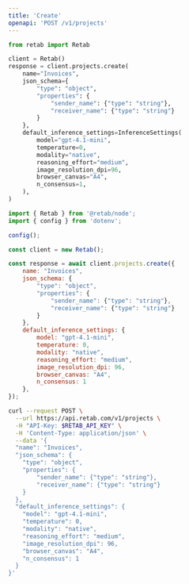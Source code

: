 ```yaml
---
title: 'Create'
openapi: 'POST /v1/projects'
---
```


<RequestExample>

```python python
from retab import Retab

client = Retab()
response = client.projects.create(
    name="Invoices",
    json_schema={
        "type": "object",
        "properties": {
            "sender_name": {"type": "string"},
            "receiver_name": {"type": "string"}
        }
    },
    default_inference_settings=InferenceSettings(
        model="gpt-4.1-mini",
        temperature=0,
        modality="native",
        reasoning_effort="medium",
        image_resolution_dpi=96,
        browser_canvas="A4",
        n_consensus=1,
    ),
)
```

```javascript javascript
import { Retab } from '@retab/node';
import { config } from 'dotenv';

config();

const client = new Retab();

const response = await client.projects.create({
    name: "Invoices",
    json_schema: {
        "type": "object",
        "properties": {
            "sender_name": {"type": "string"},
            "receiver_name": {"type": "string"}
        }
    },
    default_inference_settings: {
        model: "gpt-4.1-mini",
        temperature: 0,
        modality: "native",
        reasoning_effort: "medium",
        image_resolution_dpi: 96,
        browser_canvas: "A4",
        n_consensus: 1
    },
});
```

```bash curl
curl --request POST \
  --url https://api.retab.com/v1/projects \
  -H "API-Key: $RETAB_API_KEY" \
  -H 'Content-Type: application/json' \
  --data '{
  "name": "Invoices",
  "json_schema": {
    "type": "object",
    "properties": {
        "sender_name": {"type": "string"},
        "receiver_name": {"type": "string"}
    }
  },
  "default_inference_settings": {
    "model": "gpt-4.1-mini",
    "temperature": 0,
    "modality": "native",
    "reasoning_effort": "medium",
    "image_resolution_dpi": 96,
    "browser_canvas": "A4",
    "n_consensus": 1
  }
}'
```

</RequestExample>
